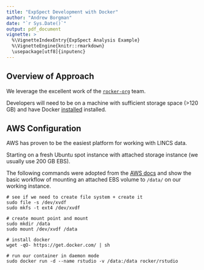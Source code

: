 ```yaml
---
title: "ExpSpect Development with Docker"
author: "Andrew Borgman"
date: "`r Sys.Date()`"
output: pdf_document
vignette: >
  %\VignetteIndexEntry{ExpSpect Analysis Example}
  %\VignetteEngine{knitr::rmarkdown}
  \usepackage[utf8]{inputenc}
---
```


## Overview of Approach

We leverage the excellent work of the [`rocker-org`](https://github.com/rocker-org) team. 

Developers will need to be on a machine with sufficient storage space (>120 GB) and have Docker [installed](https://docs.docker.com/installation/) installed.


## AWS Configuration

AWS has proven to be the easiest platform for working with LINCS data.

Starting on a fresh Ubuntu spot instance with attached storage instance (we usually use 200 GB EBS). 

The following commands were adopted from the [AWS docs](http://docs.aws.amazon.com/AWSEC2/latest/UserGuide/ebs-using-volumes.html) and show the basic workflow of mounting an attached EBS volume to `/data/` on our working instance. 

```
# see if we need to create file system + create it
sudo file -s /dev/xvdf
sudo mkfs -t ext4 /dev/xvdf

# create mount point and mount
sudo mkdir /data
sudo mount /dev/xvdf /data

# install docker
wget -qO- https://get.docker.com/ | sh

# run our container in daemon mode
sudo docker run -d --name rstudio -v /data:/data rocker/rstudio
```



